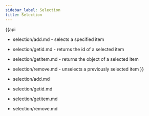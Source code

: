 ```yaml
---
sidebar_label: Selection
title: Selection
---          
```


{{api
- selection/add.md - selects a specified item
- selection/getid.md - returns the id of a selected item
- selection/getitem.md -  returns the object of a selected item
- selection/remove.md - unselects a previously selected item
}}


- selection/add.md
- selection/getid.md
- selection/getitem.md
- selection/remove.md


